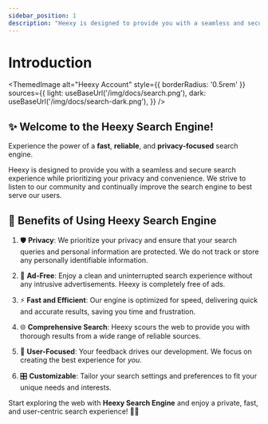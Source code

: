 ---
sidebar_position: 1
description: "Heexy is designed to provide you with a seamless and secure search experience while prioritizing your privacy and convenience."
---
# Introduction


<ThemedImage
  alt="Heexy Account"
  style={{ borderRadius: '0.5rem' }}
  sources={{
    light: useBaseUrl('/img/docs/search.png'),
    dark: useBaseUrl('/img/docs/search-dark.png'),
  }}
/>
## ✨ Welcome to the Heexy Search Engine!

Experience the power of a **fast**, **reliable**, and **privacy-focused** search engine.

Heexy is designed to provide you with a seamless and secure search experience while prioritizing your privacy and convenience. We strive to listen to our community and continually improve the search engine to best serve our users.

## 🌟 Benefits of Using Heexy Search Engine

1. 🛡️ **Privacy**: We prioritize your privacy and ensure that your search queries and personal information are protected. We do not track or store any personally identifiable information.

2. 🚫 **Ad-Free**: Enjoy a clean and uninterrupted search experience without any intrusive advertisements. Heexy is completely free of ads.

3. ⚡ **Fast and Efficient**: Our engine is optimized for speed, delivering quick and accurate results, saving you time and frustration.

4. 🌐 **Comprehensive Search**: Heexy scours the web to provide you with thorough results from a wide range of reliable sources.

5. 🙌 **User-Focused**: Your feedback drives our development. We focus on creating the best experience for *you*.

6. 🎛️ **Customizable**: Tailor your search settings and preferences to fit your unique needs and interests.

Start exploring the web with **Heexy Search Engine** and enjoy a private, fast, and user-centric search experience! 🔎🚀